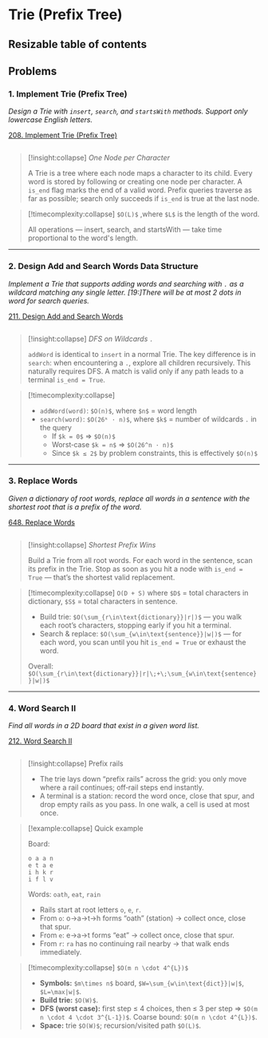 # Trie (Prefix Tree)

## Resizable table of contents

## Problems


### 1. Implement Trie (Prefix Tree)

*Design a Trie with `insert`, `search`, and `startsWith` methods. Support only lowercase English letters.*

[208. Implement Trie (Prefix Tree)](https://leetcode.com/problems/implement-trie-prefix-tree/)

```python file=backend/algorithms/trie.py#class:Trie
```

> [!insight:collapse] *One Node per Character*
>
> A Trie is a tree where each node maps a character to its child. Every word is stored by following or creating one node per character. A `is_end` flag marks the end of a valid word. Prefix queries traverse as far as possible; search only succeeds if `is_end` is true at the last node.

> [!timecomplexity:collapse] `$O(L)$` ,where `$L$` is the length of the word. 
>
> All operations — insert, search, and startsWith — take time proportional to the word's length.


---

### 2. Design Add and Search Words Data Structure

*Implement a Trie that supports adding words and searching with `.` as a wildcard matching any single letter.*
*[19:]There will be at most 2 dots in word for search queries.*

[211. Design Add and Search Words](https://leetcode.com/problems/design-add-and-search-words-data-structure/)

```python file=backend/algorithms/trie.py#class:WordDictionary
```

> [!insight:collapse] *DFS on Wildcards `.`*
>
> `addWord` is identical to `insert` in a normal Trie. The key difference is in `search`: when encountering a `.`, explore all children recursively. This naturally requires DFS. A match is valid only if any path leads to a terminal `is_end = True`.

> [!timecomplexity:collapse]
>
> * `addWord(word)`: `$O(n)$`, where `$n$` = word length
> * `search(word)`: `$O(26ᵏ · n)$`, where `$k$` = number of wildcards `.` in the query
>    * If `$k = 0$` ⇒ `$O(n)$`
>    * Worst‐case `$k = n$` ⇒ `$O(26^n · n)$`
>    * Since `$k ≤ 2$` by problem constraints, this is effectively `$O(n)$`

---

### 3. Replace Words

*Given a dictionary of root words, replace all words in a sentence with the shortest root that is a prefix of the word.*

[648. Replace Words](https://leetcode.com/problems/replace-words/)

```python file=backend/algorithms/trie.py#func:replaceWords
```

> [!insight:collapse] *Shortest Prefix Wins*
>
> Build a Trie from all root words. For each word in the sentence, scan its prefix in the Trie. Stop as soon as you hit a node with `is_end = True` — that’s the shortest valid replacement.

> \[!timecomplexity\:collapse] `O(D + S)` where `$D$` = total characters in dictionary, `$S$` = total characters in sentence.
>
> * Build trie: `$O(\sum_{r\in\text{dictionary}}|r|)$` — you walk each root’s characters, stopping early if you hit a terminal.
> * Search & replace: `$O(\sum_{w\in\text{sentence}}|w|)$` — for each word, you scan until you hit `is_end = True` or exhaust the word.
>
> Overall: `$O(\sum_{r\in\text{dictionary}}|r|\;+\;\sum_{w\in\text{sentence}}|w|)$`

---

### 4. Word Search II

*Find all words in a 2D board that exist in a given word list.*

[212. Word Search II](https://leetcode.com/problems/word-search-ii/)

```python file=backend/algorithms/trie.py#func:findWords
```

> [!insight:collapse] Prefix rails
>
> - The trie lays down “prefix rails” across the grid: you only move where a rail continues; off‑rail steps end instantly.
> - A terminal is a station: record the word once, close that spur, and drop empty rails as you pass. In one walk, a cell is used at most once.

> [!example:collapse] Quick example
>
> Board:
>
> ```
> o a a n
> e t a e
> i h k r
> i f l v
> ```
>
> Words: `oath`, `eat`, `rain`
>
> - Rails start at root letters `o`, `e`, `r`.
> - From `o`: o→a→t→h forms “oath” (station) → collect once, close that spur.
> - From `e`: e→a→t forms “eat” → collect once, close that spur.
> - From `r`: `ra` has no continuing rail nearby → that walk ends immediately.

> [!timecomplexity\:collapse] `$O(m n \cdot 4^{L})$`
>
> - **Symbols:** `$m\times n$` board, `$W=\sum_{w\in\text{dict}}|w|$`, `$L=\max|w|$`.
> - **Build trie:** `$O(W)$`.
> - **DFS (worst case):** first step ≤ 4 choices, then ≤ 3 per step ⇒ `$O(m n \cdot 4 \cdot 3^{L-1})$`. Coarse bound: `$O(m n \cdot 4^{L})$`.
> - **Space:** trie `$O(W)$`; recursion/visited path `$O(L)$`.



